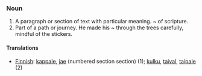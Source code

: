 ===Noun===
#A paragraph or section of text with particular meaning.  ~ of scripture.
#Part of a path or journey. He made his ~ through the trees carefully, mindful of the stickers.

====Translations====
*[[Finnish]]: [[kappale]], [[jae]] (numbered section section) (1); [[kulku]], [[taival]], [[taipale]] (2)